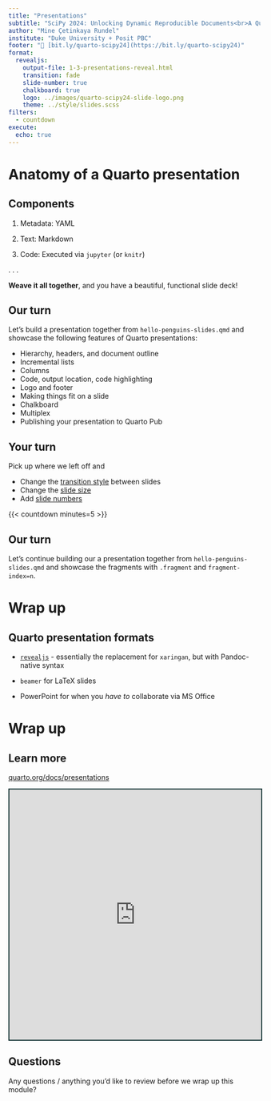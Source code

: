 ```yaml
---
title: "Presentations"
subtitle: "SciPy 2024: Unlocking Dynamic Reproducible Documents<br>A Quarto Tutorial for Scientific Communication"
author: "Mine Çetinkaya Rundel"
institute: "Duke University + Posit PBC"
footer: "🔗 [bit.ly/quarto-scipy24](https://bit.ly/quarto-scipy24)"
format:
  revealjs:
    output-file: 1-3-presentations-reveal.html
    transition: fade
    slide-number: true
    chalkboard: true
    logo: ../images/quarto-scipy24-slide-logo.png
    theme: ../style/slides.scss
filters: 
  - countdown
execute:
  echo: true
---
```


# Anatomy of a Quarto presentation

## Components

1.  Metadata: YAML

2.  Text: Markdown

3.  Code: Executed via `jupyter` (or `knitr`)

. . .

**Weave it all together**, and you have a beautiful, functional slide deck!

## Our turn {.smaller}

::: our-turn
Let's build a presentation together from `hello-penguins-slides.qmd` and showcase the following features of Quarto presentations:

-   Hierarchy, headers, and document outline
-   Incremental lists
-   Columns
-   Code, output location, code highlighting
-   Logo and footer
-   Making things fit on a slide
-   Chalkboard
-   Multiplex
-   Publishing your presentation to Quarto Pub
:::

## Your turn

::: your-turn
Pick up where we left off and

-   Change the [transition style](https://quarto.org/docs/presentations/revealjs/advanced.html#slide-transitions) between slides
-   Change the [slide size](https://quarto.org/docs/presentations/revealjs/advanced.html#presentation-size)
-   Add [slide numbers](https://quarto.org/docs/presentations/revealjs/presenting.html#slide-numbers)
:::

{{< countdown minutes=5 >}}

## Our turn

::: our-turn
Let's continue building our a presentation together from `hello-penguins-slides.qmd` and showcase the fragments with `.fragment` and `fragment-index=n`.
:::

# Wrap up

## Quarto presentation formats

-   [`revealjs`](https://quarto.org/docs/presentations/revealjs) - essentially the replacement for `xaringan`, but with Pandoc-native syntax

-   `beamer` for LaTeX slides

-   PowerPoint for when you *have to* collaborate via MS Office

# Wrap up

## Learn more

::: {.center-align .large}
[quarto.org/docs/presentations](https://quarto.org/docs/presentations/%3E)
:::

<iframe src="https://quarto.org/docs/presentations" width="100%" height="500" style="border:2px solid #123233;" title="Quarto Presentations"></iframe>

## Questions

::: your-turn
Any questions / anything you'd like to review before we wrap up this module?
:::